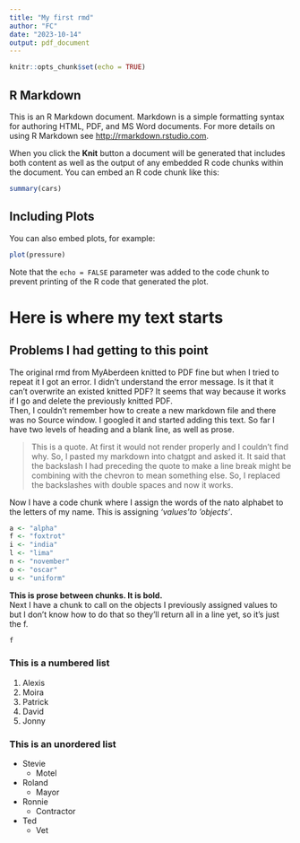 ```yaml
---
title: "My first rmd"
author: "FC"
date: "2023-10-14"
output: pdf_document
---
```


```r
knitr::opts_chunk$set(echo = TRUE)
```

## R Markdown

This is an R Markdown document. Markdown is a simple formatting syntax for authoring HTML, PDF, and MS Word documents. For more details on using R Markdown see <http://rmarkdown.rstudio.com>.

When you click the **Knit** button a document will be generated that includes both content as well as the output of any embedded R code chunks within the document. You can embed an R code chunk like this:

```r
summary(cars)
```

## Including Plots

You can also embed plots, for example:

```r
plot(pressure)
```

Note that the `echo = FALSE` parameter was added to the code chunk to prevent printing of the R code that generated the plot.

# Here is where my text starts
## Problems I had getting to this point
The original rmd from MyAberdeen knitted to PDF fine but when I tried to repeat it I got an error. I didn't understand the error message. Is it that it can't overwrite an existed knitted PDF? It seems that way because it works if I go and delete the previously knitted PDF.
\
Then, I couldn't remember how to create a new markdown file and there was no Source window. I googled it and started adding this text. So far I have two levels of heading and a blank line, as well as prose. 
  
>This is a quote. At first it would not render properly and I couldn't find why. So, I pasted my markdown into chatgpt and asked it. It said that the backslash I had preceding the quote to make a line break might be combining with the chevron to mean something else. So, I replaced the backslashes with double spaces and now it works. 
  
Now I have a code chunk where I assign the words of the nato alphabet to the letters of my name. This is assigning *'values*'to *'objects'*.
```r
a <- "alpha"
f <- "foxtrot"
i <- "india"
l <- "lima"
n <- "november"
o <- "oscar"
u <- "uniform"
```

**This is prose between chunks. It is bold.**
\
Next I have a chunk to call on the objects I previously assigned values to but I don't know how to do that so they'll return all in a line yet, so it's just the f.
```r
f
```

### This is a numbered list
1) Alexis
2) Moira
3) Patrick
4) David
5) Jonny
  
### This is an unordered list
* Stevie
    * Motel
* Roland
    * Mayor
* Ronnie
    * Contractor
* Ted
    * Vet